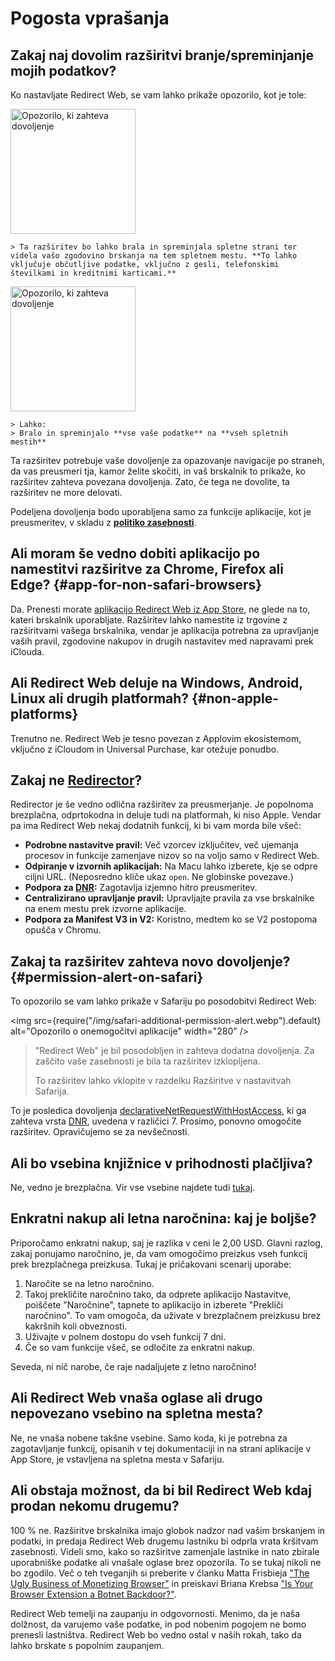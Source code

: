 
# Pogosta vprašanja

## Zakaj naj dovolim razširitvi branje/spreminjanje mojih podatkov?

Ko nastavljate Redirect Web, se vam lahko prikaže opozorilo, kot je tole:

<IfBrowserStore stores='appStore'>
    <Image src={PermissionAlertSafari} alt="Opozorilo, ki zahteva dovoljenje" width="200" margin="0 0 16px 0" hasShadow={true} />

    > Ta razširitev bo lahko brala in spreminjala spletne strani ter videla vašo zgodovino brskanja na tem spletnem mestu. **To lahko vključuje občutljive podatke, vključno z gesli, telefonskimi številkami in kreditnimi karticami.**
</IfBrowserStore>

<IfBrowserStore stores='appStore' includes={false}>
    <Image src={PermissionAlertChrome} alt="Opozorilo, ki zahteva dovoljenje" height="200" hasRoundedCorners={true} hasShadow={true} margin="0 0 16px 0" />

    > Lahko:  
    > Bralo in spreminjalo **vse vaše podatke** na **vseh spletnih mestih**
</IfBrowserStore>

Ta razširitev potrebuje vaše dovoljenje za opazovanje navigacije po straneh, da vas preusmeri tja, kamor želite skočiti, in vaš brskalnik to prikaže, ko razširitev zahteva povezana dovoljenja. Zato, če tega ne dovolite, ta razširitev ne more delovati.

Podeljena dovoljenja bodo uporabljena samo za funkcije aplikacije, kot je preusmeritev, v skladu z **[politiko zasebnosti](./privacy-policy)**.

## Ali moram še vedno dobiti aplikacijo po namestitvi razširitve za Chrome, Firefox ali Edge? \{#app-for-non-safari-browsers}

Da. Prenesti morate [aplikacijo Redirect Web iz App Store](https://apps.apple.com/app/id1571283503), ne glede na to, kateri brskalnik uporabljate. Razširitev lahko namestite iz trgovine z razširitvami vašega brskalnika, vendar je aplikacija potrebna za upravljanje vaših pravil, zgodovine nakupov in drugih nastavitev med napravami prek iClouda.

## Ali Redirect Web deluje na Windows, Android, Linux ali drugih platformah? \{#non-apple-platforms}

Trenutno ne. Redirect Web je tesno povezan z Applovim ekosistemom, vključno z iCloudom in Universal Purchase, kar otežuje ponudbo.

## Zakaj ne [Redirector](https://github.com/einaregilsson/Redirector)?

Redirector je še vedno odlična razširitev za preusmerjanje. Je popolnoma brezplačna, odprtokodna in deluje tudi na platformah, ki niso Apple. Vendar pa ima Redirect Web nekaj dodatnih funkcij, ki bi vam morda bile všeč:

*   **Podrobne nastavitve pravil:** Več vzorcev izključitev, več ujemanja procesov in funkcije zamenjave nizov so na voljo samo v Redirect Web.
*   **Odpiranje v izvornih aplikacijah:** Na Macu lahko izberete, kje se odpre ciljni URL. (Neposredno kliče ukaz `open`. Ne globinske povezave.)
*   **Podpora za [DNR](https://blog.mozilla.org/addons/2023/05/17/declarativenetrequest-available-in-firefox/):** Zagotavlja izjemno hitro preusmeritev.
*   **Centralizirano upravljanje pravil:** Upravljajte pravila za vse brskalnike na enem mestu prek izvorne aplikacije.
*   **Podpora za Manifest V3 in V2:** Koristno, medtem ko se V2 postopoma opušča v Chromu.

## Zakaj ta razširitev zahteva novo dovoljenje? \{#permission-alert-on-safari}

To opozorilo se vam lahko prikaže v Safariju po posodobitvi Redirect Web:

<img src={require("/img/safari-additional-permission-alert.webp").default} alt="Opozorilo o onemogočitvi aplikacije" width="280" />

> "Redirect Web" je bil posodobljen in zahteva dodatna dovoljenja. Za zaščito vaše zasebnosti je bila ta razširitev izklopljena.
>
> To razširitev lahko vklopite v razdelku Razširitve v nastavitvah Safarija.

To je posledica dovoljenja [declarativeNetRequestWithHostAccess](https://developer.apple.com/documentation/safariservices/safari_web_extensions/blocking_content_with_your_safari_web_extension), ki ga zahteva vrsta [DNR](./rule-settings#type), uvedena v različici 7. Prosimo, ponovno omogočite razširitev. Opravičujemo se za nevšečnosti.

## Ali bo vsebina knjižnice v prihodnosti plačljiva?

Ne, vedno je brezplačna. Vir vse vsebine najdete tudi [tukaj](https://github.com/mshibanami/redirect-web/tree/main/library).

## Enkratni nakup ali letna naročnina: kaj je boljše?

Priporočamo enkratni nakup, saj je razlika v ceni le 2,00 USD.
Glavni razlog, zakaj ponujamo naročnino, je, da vam omogočimo preizkus vseh funkcij prek brezplačnega preizkusa. Tukaj je pričakovani scenarij uporabe:

1.  Naročite se na letno naročnino.
2.  Takoj prekličite naročnino tako, da odprete aplikacijo Nastavitve, poiščete "Naročnine", tapnete to aplikacijo in izberete "Prekliči naročnino". To vam omogoča, da uživate v brezplačnem preizkusu brez kakršnih koli obveznosti.
3.  Uživajte v polnem dostopu do vseh funkcij 7 dni.
4.  Če so vam funkcije všeč, se odločite za enkratni nakup.

Seveda, ni nič narobe, če raje nadaljujete z letno naročnino!

## Ali Redirect Web vnaša oglase ali drugo nepovezano vsebino na spletna mesta?

Ne, ne vnaša nobene takšne vsebine. Samo koda, ki je potrebna za zagotavljanje funkcij, opisanih v tej dokumentaciji in na strani aplikacije v App Store, je vstavljena na spletna mesta v Safariju.

## Ali obstaja možnost, da bi bil Redirect Web kdaj prodan nekomu drugemu?

100 % ne. Razširitve brskalnika imajo globok nadzor nad vašim brskanjem in podatki, in predaja Redirect Web drugemu lastniku bi odprla vrata kršitvam zasebnosti. Videli smo, kako so razširitve zamenjale lastnike in nato zbirale uporabniške podatke ali vnašale oglase brez opozorila. To se tukaj nikoli ne bo zgodilo. Več o teh tveganjih si preberite v članku Matta Frisbieja ["The Ugly Business of Monetizing Browser"](https://mattfrisbie.substack.com/p/the-ugly-business-of-monetizing-browser) in preiskavi Briana Krebsa ["Is Your Browser Extension a Botnet Backdoor?"](https://krebsonsecurity.com/2021/03/is-your-browser-extension-a-botnet-backdoor/).

Redirect Web temelji na zaupanju in odgovornosti. Menimo, da je naša dolžnost, da varujemo vaše podatke, in pod nobenim pogojem ne bomo prenesli lastništva. Redirect Web bo vedno ostal v naših rokah, tako da lahko brskate s popolnim zaupanjem.